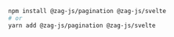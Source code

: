 ```bash
npm install @zag-js/pagination @zag-js/svelte
# or
yarn add @zag-js/pagination @zag-js/svelte
```
